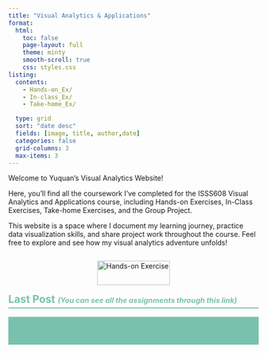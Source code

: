 ```yaml
---
title: "Visual Analytics & Applications"
format:
  html:
    toc: false
    page-layout: full
    theme: minty
    smooth-scroll: true
    css: styles.css
listing:
  contents: 
    - Hands-on_Ex/
    - In-class_Ex/
    - Take-home_Ex/

  type: grid   
  sort: "date desc"
  fields: [image, title, author,date]
  categories: false
  grid-columns: 3  
  max-items: 3
---
```


Welcome to Yuquan’s Visual Analytics Website!

Here, you’ll find all the coursework I’ve completed for the ISSS608 Visual Analytics and Applications course, including Hands-on Exercises, In-Class Exercises, Take-home Exercises, and the Group Project.

This website is a space where I document my learning journey, practice data visualization skills, and share project work throughout the course. Feel free to explore and see how my visual analytics adventure unfolds!

:::: {style="display: flex; flex-wrap: wrap; justify-content: space-evenly;"}
::: card
<img src="images/homepage.png" alt="Hands-on Exercise" style="max-width: 550px; width: 100%; height: auto;"/>
:::
::::

```{=html}
<h2 style="border-bottom: 2px solid #78C2AD; padding-bottom: 4px; color: #78C2AD;">
  <a href="all-posts.qmd" style="color: inherit; text-decoration: none;">
    <strong>Last Post</strong>
    <span style="font-size: 0.7em; font-style: italic;">
      (You can see all the assignments through this link)
    </span>
  </a>
</h2>
```

```{=html}
<div class="announcement-bar">
  <div class="announcement-content">
    🔔 <strong>NEW (4/05)</strong> – 
    <a href="Hands-on_Ex/Hands-on_Ex04/Hands-on_Ex04a.html">Hands-on Exercise 4a</a> and 
     <a href="Hands-on_Ex/Hands-on_Ex04/Hands-on_Ex04b.html">Hands-on Exercise 4b</a> and
      <a href="Hands-on_Ex/Hands-on_Ex04/Hands-on_Ex04c.html">Hands-on Exercise 4c</a> and
     <a href="Hands-on_Ex/Hands-on_Ex04/Hands-on_Ex04d.html">Hands-on Exercise 4d</a> are published!
     
    🔔 <strong>NEW (3/05)</strong> –     
     <a href="Take-home_Ex/Take-home_Ex01/Take-home_Ex01.html">Take-home Exercise 1</a> are published!
  </div>
</div>

<style>
.announcement-bar {
  position: sticky;    
  top: 0;
  z-index: 9999;
  background-color: #78C2AD; 
  padding: 8px 20px;
  overflow: hidden;
  height: 40px;
  display: flex;
  align-items: center;
  margin-bottom: 10px;
}

.announcement-content {
  display: inline-block;
  white-space: nowrap;
  animation: scroll-left 15s linear infinite;
  font-size: 16px;
  color: #000;
}

.announcement-bar a {
  color: #2563eb;
  text-decoration: underline;
  margin: 0 4px;
  font-weight: 500;
}

@keyframes scroll-left {
  0% {
    transform: translateX(100%);
  }
  100% {
    transform: translateX(-100%);
  }
}
</style>
```

<!-- 插入 SweetAlert2 弹窗-->

<!-- 隐藏预加载图 -->

<img src="images/tc.png" style="display:none;"/>

```{=html}
<script src="https://cdn.jsdelivr.net/npm/sweetalert2@11"></script>
```

```{=html}
<script>
window.onload = function() {
  Swal.fire({
    imageUrl: 'images/tc.png',  
    imageWidth: 600,                
    imageHeight: 400,               
    background: 'transparent',      
    padding: '0px',                  
    backdrop: true,                   
    showConfirmButton: true,         
    confirmButtonText: 'OK',          
    confirmButtonColor: '#78C2AD'      
  })
}
</script>
```
